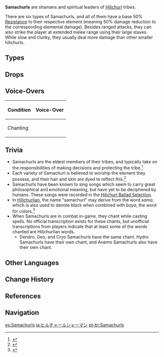 {{Terminology Infobox
|image        = <gallery>
Enemy Anemo Samachurl.png|Anemo
Enemy Cryo Samachurl.png|Cryo
Enemy Dendro Samachurl.png|Dendro
Enemy Electro Samachurl.png|Electro
Enemy Geo Samachurl.png|Geo
Enemy Hydro Samachurl.png|Hydro
</gallery>
|type         = Enemy Groups
|type2        = Hilichurls
}}
{{Quote|While their masks are made with the intent of instilling fear in their enemies, their designs come across as more charming than frightening.|[[Jacob Musk]]|[[Adventurer Handbook]]}}
'''Samachurls''' are shamans and spiritual leaders of [[Hilichurl]] tribes.

There are six types of Samachurls, and all of them have a base 50% [[Resistance]] to their respective element (meaning 50% damage reduction to the corresponding elemental damage). Besides ranged attacks, they can also strike the player at extended melee range using their large staves. While slow and clunky, they usually deal more damage than other smaller hilichurls.

==Types==
{{Enemies by Category List}}

==Drops==
{{Drops|Samachurls}}

==Voice-Overs==
{| class="fandom-table"
! Condition
! Voice-Over
|-
! Chanting
|{{A|VO Samachurl - Chanting 1.ogg}} {{A|VO Samachurl - Chanting 2.ogg}} {{A|VO Samachurl - Chanting 3.ogg}} {{A|VO Samachurl - Chanting 4.ogg}} {{A|VO Samachurl - Chanting 5.ogg}} {{A|VO Samachurl - Chanting 6.ogg}} {{A|VO Samachurl - Chanting 7.ogg}} {{A|VO Samachurl - Chanting 8.ogg}} {{A|VO Samachurl - Chanting 9.ogg}} {{A|VO Samachurl - Chanting 10.ogg}}
|}

==Trivia==
* Samachurls are the eldest members of their tribes, and typically take on the responsibilities of making decisions and protecting the tribe.<ref>{{Ref/Book|Hilichurl Cultural Customs|1}}</ref>
* Each variety of Samachurl is believed to worship the element they possess, and their hair and skin are dyed to reflect this.<ref>{{Ref/Book|Hilichurl Cultural Customs|2}}</ref>
* Samachurls have been known to sing songs which seem to carry great philosophical and emotional meaning, but have yet to be deciphered by humans. These songs were recorded in the [[Hilichurl Ballad Selection]].
* In [[Hilichurlian]], the name "samachurl" may derive from the word ''sama'', which is also used to denote black when combined with ''boya'', the word for colors.<ref>{{Ref/Book|Handy Handbook of Hilichurlian}}</ref>
* When Samachurls are in combat in-game, they chant while casting spells. No official transcription exists for these chants, but unofficial transcriptions from players indicate that at least some of the words chanted are Hilichurlian words.
** Dendro, Geo, and Cryo Samachurls have the same chant. Hydro Samachurls have their own chant, and Anemo Samachurls also have their own chant.

==Other Languages==
{{Other Languages
|en      = Samachurl
|zhs     = 丘丘萨满
|zhs_rm  = Qiūqiū-sàmǎn
|zht     = 丘丘薩滿
|zht_rm  = Qiūqiū-sàmǎn
|zh_tl   = Hili-Shaman
|zh_note = {{Lang|The prefix|zh=丘丘|zh_rm=Qiūqiū}} derives from the first part of {{Lang|the word for Hilichurl|zh=丘丘人|zh_rm=Qiūqiū-rén}}.
|ja      = ヒルチャールシャーマン
|ja_rm   = Hiruchaaru Shaaman
|ja_tl   = Hilichurl Shaman
|ko      = 츄츄 샤먼
|ko_rm   = Chyuchyu Syameon
|ko_tl   = Hilichurl Shaman
|es      = Samachurl
|fr      = Brutoshaman
|fr_tl   = Hilishaman
|fr_note = {{Lang|The prefix|fr=''Bruto''}} derives from the first part of {{Lang|the word for Hilichurl|fr=''Brutocollinus''}}.
|ru      = Шамачурл
|th      = Samachurl
|vi      = {{tt|Phù Thủy|符水}} Hilichurl
|vi_tl   = Hilichurl Sorcerer
|de      = Samachurl
|id      = Samachurl
|pt      = Samachurl
}}

==Change History==
{{Change History|1.0}}

==References==
{{Reflist}}

==Navigation==
{{Enemy Navbox|type=Common}}

[[es:Samachurls]]
[[ja:ヒルチャールシャーマン]]
[[pt-br:Samachurls]]